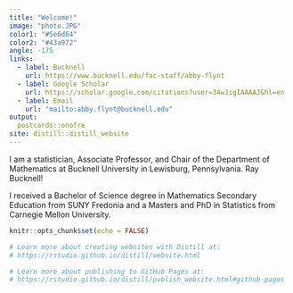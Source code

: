 ```yaml
---
title: "Welcome!"
image: "photo.JPG"
color1: "#5e6d64"
color2: "#43a972"
angle: -175
links:
  - label: Bucknell
    url: https://www.bucknell.edu/fac-staff/abby-flynt
  - label: Google Scholar
    url: https://scholar.google.com/citations?user=34wJigIAAAAJ&hl=en
  - label: Email
    url: "mailto:abby.flynt@bucknell.edu"
output:
  postcards::onofre
site: distill::distill_website
---
```

 

I am a statistician, Associate Professor, and Chair of the Department of Mathematics at Bucknell University in Lewisburg, Pennsylvania. Ray Bucknell!

I received a Bachelor of Science degree in Mathematics Secondary Education from SUNY Fredonia and a Masters and PhD in Statistics from Carnegie Mellon University.



```r
knitr::opts_chunk$set(echo = FALSE)

# Learn more about creating websites with Distill at:
# https://rstudio.github.io/distill/website.html

# Learn more about publishing to GitHub Pages at:
# https://rstudio.github.io/distill/publish_website.html#github-pages

```
